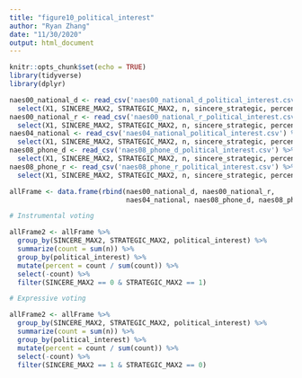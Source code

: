 ```yaml
---
title: "figure10_political_interest"
author: "Ryan Zhang"
date: "11/30/2020"
output: html_document
---
```


```r
knitr::opts_chunk$set(echo = TRUE)
library(tidyverse)
library(dplyr)
```


```r

naes00_national_d <- read_csv('naes00_national_d_political_interest.csv') %>%
  select(X1, SINCERE_MAX2, STRATEGIC_MAX2, n, sincere_strategic, percent, df, political_interest)
naes00_national_r <- read_csv('naes00_national_r_political_interest.csv') %>%
  select(X1, SINCERE_MAX2, STRATEGIC_MAX2, n, sincere_strategic, percent, df, political_interest)
naes04_national <- read_csv('naes04_national_political_interest.csv') %>%
  select(X1, SINCERE_MAX2, STRATEGIC_MAX2, n, sincere_strategic, percent, df, political_interest)
naes08_phone_d <- read_csv('naes08_phone_d_political_interest.csv') %>%
  select(X1, SINCERE_MAX2, STRATEGIC_MAX2, n, sincere_strategic, percent, df, political_interest)
naes08_phone_r <- read_csv('naes08_phone_r_political_interest.csv') %>%
  select(X1, SINCERE_MAX2, STRATEGIC_MAX2, n, sincere_strategic, percent, df, political_interest)

allFrame <- data.frame(rbind(naes00_national_d, naes00_national_r,
                             naes04_national, naes08_phone_d, naes08_phone_r))

# Instrumental voting

allFrame2 <- allFrame %>%
  group_by(SINCERE_MAX2, STRATEGIC_MAX2, political_interest) %>%
  summarize(count = sum(n)) %>%
  group_by(political_interest) %>%
  mutate(percent = count / sum(count)) %>%
  select(-count) %>%
  filter(SINCERE_MAX2 == 0 & STRATEGIC_MAX2 == 1)

# Expressive voting

allFrame2 <- allFrame %>%
  group_by(SINCERE_MAX2, STRATEGIC_MAX2, political_interest) %>%
  summarize(count = sum(n)) %>%
  group_by(political_interest) %>%
  mutate(percent = count / sum(count)) %>%
  select(-count) %>%
  filter(SINCERE_MAX2 == 1 & STRATEGIC_MAX2 == 0)

```

